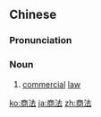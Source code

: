 ==Chinese==
{{zh-forms}}

===Pronunciation===
{{zh-pron
|m=shāngfǎ
|mn=siong-hoat
|cat=n
}}

===Noun===
{{zh-noun}}

# [[commercial]] [[law]]

[[ko:商法]]
[[ja:商法]]
[[zh:商法]]